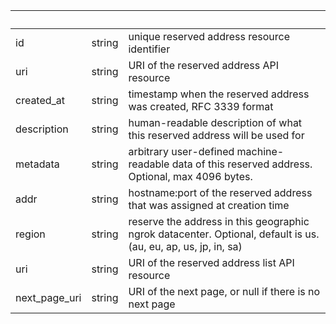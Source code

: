 
| &nbsp;        | &nbsp; | &nbsp;                                                                                                         |
| ------------- | ------ | -------------------------------------------------------------------------------------------------------------- |
| id            | string | unique reserved address resource identifier                                                                    |
| uri           | string | URI of the reserved address API resource                                                                       |
| created_at    | string | timestamp when the reserved address was created, RFC 3339 format                                               |
| description   | string | human-readable description of what this reserved address will be used for                                      |
| metadata      | string | arbitrary user-defined machine-readable data of this reserved address. Optional, max 4096 bytes.               |
| addr          | string | hostname:port of the reserved address that was assigned at creation time                                       |
| region        | string | reserve the address in this geographic ngrok datacenter. Optional, default is us. (au, eu, ap, us, jp, in, sa) |
| uri           | string | URI of the reserved address list API resource                                                                  |
| next_page_uri | string | URI of the next page, or null if there is no next page                                                         |
